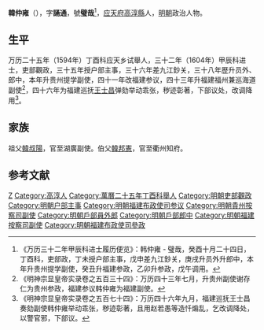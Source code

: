'''韓仲雍'''（{{bd|？||？|catIdx=}}），字'''誦通'''，號'''璧哉'''<ref>《万历三十二年甲辰科进士履历便览》：韩仲雍 - 璧哉，癸酉十月二十四日，丁酉科，吏部政，丁未授户部主事，戊申差九江鈔关，庚戌升员外升郎中，本年升贵州提学副使，癸丑升福建参政，乙卯升参政，戊午调用。</ref>，[[应天府|应天府]][[高淳縣|高淳縣]]人，[[明朝|明朝]]政治人物。

== 生平 ==
万历二十五年（1594年）丁酉科应天乡试舉人，三十二年（1604年）甲辰科进士，吏部觀政，三十五年授户部主事，三十六年差九江鈔关，三十八年歴升员外、郎中，本年升贵州提学副使，四十一年改福建参议，四十三年升福建福州兼巡海道副使<ref>《明神宗显皇帝实录卷之五百三十四》：万历四十三年七月，升贵州副使谢存仁为贵州参政，福建参议韩仲雍为福建副使。</ref>，四十六年为福建巡抚[[王士昌|王士昌]]弹劾举动乖张，秽迹彰著，下部议处，改调降用<ref>《明神宗显皇帝实录卷之五百七十四》：万历四十六年九月，福建巡抚王士昌奏劾副使韩仲雍举动乖张，秽迹彰著，且用赵若愚等造忏煽乱，乞改调降处，以警官邪，下部议。</ref>。

== 家族 ==
祖父[[韓叔陽|韓叔陽]]，官至湖廣副使。伯父[[韓邦憲|韓邦憲]]，官至衢州知府。

==参考文献==
{{reflist}}

{{萬曆三十二年甲辰科殿試金榜}}

{{Authority control}}

{{DEFAULTSORT:}}
[[Category:韩姓|Z]]
[[Category:高淳人|Category:高淳人]]
[[Category:萬曆二十五年丁酉科舉人|Category:萬曆二十五年丁酉科舉人]]
[[Category:明朝吏部觀政|Category:明朝吏部觀政]]
[[Category:明朝户部主事|Category:明朝户部主事]]
[[Category:明朝福建布政使司参议|Category:明朝福建布政使司参议]]
[[Category:明朝貴州按察司副使|Category:明朝貴州按察司副使]]
[[Category:明朝戶部員外郎|Category:明朝戶部員外郎]]
[[Category:明朝戶部郎中|Category:明朝戶部郎中]]
[[Category:明朝福建按察司副使|Category:明朝福建按察司副使]]
[[Category:明朝福建布政使司參政|Category:明朝福建布政使司參政]]